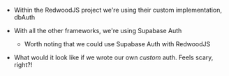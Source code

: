 - Within the RedwoodJS project we're using their custom implementation, dbAuth
- With all the other frameworks, we're using Supabase Auth

  - Worth noting that we could use Supabase Auth with RedwoodJS

- What would it look like if we wrote our own _custom_ auth. Feels scary, right?!
